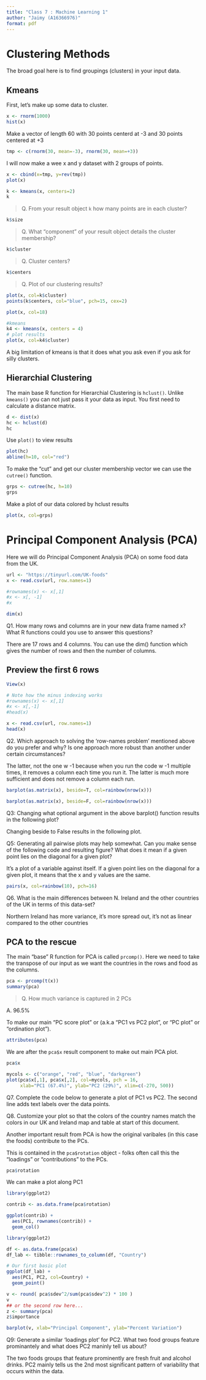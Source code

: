 ```yaml
---
title: "Class 7 : Machine Learning 1"
author: "Jaimy (A16366976)"
format: pdf
---
```


# Clustering Methods

The broad goal here is to find groupings (clusters) in your input data.

## Kmeans

First, let's make up some data to cluster.

```r
x <- rnorm(1000)
hist(x)
```
Make a vector of length 60 with 30 points centerd at -3 and 30 points centered at +3
```r
tmp <- c(rnorm(30, mean=-3), rnorm(30, mean=+3))
```
I will now make a wee x and y dataset with 2 groups of points.


```r
x <- cbind(x=tmp, y=rev(tmp))
plot(x)
```

```r
k <- kmeans(x, centers=2)
k
```

> Q. From your result object `k` how many points are in each cluster?

```r
k$size
```

> Q. What "component" of your result object details the cluster membership?

```r
k$cluster
```

> Q. Cluster centers?

```r
k$centers
```

> Q. Plot of our clustering results?

```r
plot(x, col=k$cluster)
points(k$centers, col="blue", pch=15, cex=2)
```


```r
plot(x, col=18)
```

```r
#kmeans
k4 <- kmeans(x, centers = 4)
# plot results
plot(x, col=k4$cluster)
```

A big limitation of kmeans is that it does what you ask even if you ask for silly clusters.

## Hierarchial Clustering

The main base R function for Hierarchial Clustering is `hclust()`. Unlike `kmeans()` you can not just pass it your data as input. You first need to calculate a distance matrix.

```r
d <- dist(x)
hc <- hclust(d)
hc
```

Use `plot()` to view results

```r
plot(hc)
abline(h=10, col="red")
```

To make the "cut" and get our cluster membership vector we can use the `cutree()` function.

```r
grps <- cutree(hc, h=10)
grps
```

Make a plot of our data colored by hclust results

```r
plot(x, col=grps)
```

# Principal Component Analysis (PCA)

Here we will do Principal Component Analysis (PCA) on some food data from the UK.

```r
url <- "https://tinyurl.com/UK-foods"
x <- read.csv(url, row.names=1)
```

```r
#rownames(x) <- x[,1]
#x <- x[, -1]
#x
```

```r
dim(x)
```

Q1. How many rows and columns are in your new data frame named x? What R functions could you use to answer this questions?

There are 17 rows and 4 columns.
You can use the dim() function which gives the number of rows and then the number of columns.


## Preview the first 6 rows
```r
View(x)
```

```r
# Note how the minus indexing works
#rownames(x) <- x[,1]
#x <- x[,-1]
#head(x)
```
```r
x <- read.csv(url, row.names=1)
head(x)
```

Q2. Which approach to solving the ‘row-names problem’ mentioned above do you prefer and why? Is one approach more robust than another under certain circumstances?

The latter, not the one w -1 because when you run the code w -1 multiple times, it removes a column each time you run it. The latter is much more sufficient and does not remove a column each run.

```r
barplot(as.matrix(x), beside=T, col=rainbow(nrow(x)))
```

```r
barplot(as.matrix(x), beside=F, col=rainbow(nrow(x)))
```


Q3: Changing what optional argument in the above barplot() function results in the following plot?

Changing beside to False results in the following plot.


Q5: Generating all pairwise plots may help somewhat. Can you make sense of the following code and resulting figure? What does it mean if a given point lies on the diagonal for a given plot?

It's a plot of a variable against itself. If a given point lies on the diagonal for a given plot, it means that the x and y values are the same.

```r
pairs(x, col=rainbow(10), pch=16)
```

Q6. What is the main differences between N. Ireland and the other countries of the UK in terms of this data-set?

Northern Ireland has more variance, it's more spread out, it's not as linear compared to the other countries

## PCA to the rescue

The main "base" R function for PCA is called `prcomp()`. Here we need to take the transpose of our input as we want the countries in the rows and food as the columns.

```r
pca <- prcomp(t(x))
summary(pca)
```

> Q. How much variance is captured in 2 PCs

A. 96.5%

To make our main "PC score plot" or (a.k.a "PC1 vs PC2 plot", or "PC plot" or "ordination plot").
```r
attributes(pca)
```

We are after the `pca$x` result component to make out main PCA plot.

```r
pca$x
```

```r
mycols <- c("orange", "red", "blue", "darkgreen")
plot(pca$x[,1], pca$x[,2], col=mycols, pch = 16,
     xlab="PC1 (67.4%)", ylab="PC2 (29%)", xlim=c(-270, 500))
```



Q7. Complete the code below to generate a plot of PC1 vs PC2. The second line adds text labels over the data points.


Q8. Customize your plot so that the colors of the country names match the colors in our UK and Ireland map and table at start of this document.

Another important result from PCA is how the original varibales (in this case the foods) contribute to the PCs.

This is contained in the `pca$rotation` object - folks often call this the "loadings" or "contributions" to the PCs.

```r
pca$rotation
```

We can make a plot along PC1

```r
library(ggplot2)

contrib <- as.data.frame(pca$rotation)

ggplot(contrib) + 
  aes(PC1, rownames(contrib)) +
  geom_col()
```



```r
library(ggplot2)

df <- as.data.frame(pca$x)
df_lab <- tibble::rownames_to_column(df, "Country")

# Our first basic plot
ggplot(df_lab) + 
  aes(PC1, PC2, col=Country) + 
  geom_point()
```



```r
v <- round( pca$sdev^2/sum(pca$sdev^2) * 100 )
v
## or the second row here...
z <- summary(pca)
z$importance
```

```r
barplot(v, xlab="Principal Component", ylab="Percent Variation")
```

Q9: Generate a similar ‘loadings plot’ for PC2. What two food groups feature prominantely and what does PC2 maninly tell us about?

The two foods groups that feature prominently are fresh fruit and alcohol drinks. PC2 mainly tells us the 2nd most significant pattern of variability that occurs within the data.



